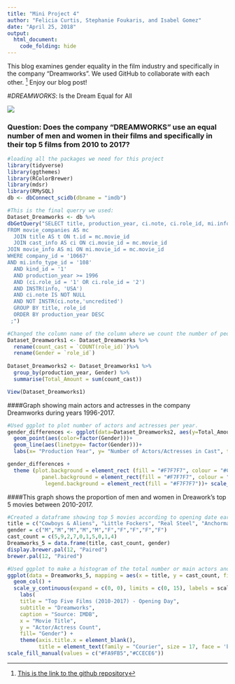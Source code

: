 ```yaml
---
title: "Mini Project 4"
author: "Felicia Curtis, Stephanie Foukaris, and Isabel Gomez"
date: "April 25, 2018"
output: 
  html_document:
    code_folding: hide
---
```


This blog examines gender equality in the film industry and specifically in the company "Dreamworks".  We used GitHub to collaborate with each other. [^1] Enjoy our blog post!


#*DREAMWORKS*: Is the Dream Equal for All

![](https://pmcvariety.files.wordpress.com/2017/01/dreamworks-animation-logo.jpg?w=1000&h=563&crop=1)

### Question: Does the company "DREAMWORKS" use an equal number of men and women in their films and specifically in their top 5 films from 2010 to 2017?

```r
#loading all the packages we need for this project
library(tidyverse)
library(ggthemes)
library(RColorBrewer)
library(mdsr)
library(RMySQL)
db <- dbConnect_scidb(dbname = "imdb")
```


```r
#This is the final querry we used:
Dataset_Dreamworks <- db %>%
dbGetQuery("SELECT title, production_year, ci.note, ci.role_id, mi.info, COUNT(role_id) 
FROM movie_companies AS mc
  JOIN title AS t ON t.id = mc.movie_id
  JOIN cast_info AS ci ON ci.movie_id = mc.movie_id
JOIN movie_info AS mi ON mi.movie_id = mc.movie_id
WHERE company_id = '10667'
AND mi.info_type_id = '108'
  AND kind_id = '1' 
  AND production_year >= 1996
  AND (ci.role_id = '1' OR ci.role_id = '2')
  AND INSTR(info, 'USA')
  AND ci.note IS NOT NULL
  AND NOT INSTR(ci.note,'uncredited')
  GROUP BY title, role_id
  ORDER BY production_year DESC
 ;")
```


```r
#Changed the column name of the column where we count the number of people.
Dataset_Dreamworks1 <- Dataset_Dreamworks %>%
  rename(count_cast = `COUNT(role_id)`)%>%
  rename(Gender = `role_id`)
  
Dataset_Dreamworks2 <- Dataset_Dreamworks1 %>%
  group_by(production_year, Gender) %>%
  summarise(Total_Amount = sum(count_cast))

View(Dataset_Dreamworks1)

```

####Graph showing main actors and actresses in the company Dreamworks during years 1996-2017.

```r
#Used ggplot to plot number of actors and actresses per year.
gender_differences <- ggplot(data=Dataset_Dreamworks2, aes(y=Total_Amount, x=production_year)) +
  geom_point(aes(color=factor(Gender)))+
  geom_line(aes(linetpye= factor(Gender)))+
  labs(x= "Production Year", y= "Number of Actors/Actresses in Cast", title = "Gender Gap in Top Movies from Dreamwork Productions", color = "Gender")

gender_differences + 
  theme (plot.background = element_rect (fill = "#F7F7F7", colour = "#CCECE6"),
           panel.background = element_rect(fill = "#F7F7F7", colour = "#CCECE6"),
            legend.background = element_rect(fill = "#F7F7F7"))+ scale_colour_manual(labels = c("Female", "Male"), values = c("#B2DF8A", "#FA9FB5"))
```

####This graph shows the proportion of men and women in Dreawork's top 5 movies between 2010-2017.

```r
#Created a dataframe showing top 5 movies according to opening date earnings.
title = c("Cowboys & Aliens", "Little Fockers", "Real Steel", "Anchorman 2", "The Help")
gender = c("M","M","M","M","M","F","F","F","F","F")
cast_count = c(5,9,2,7,0,1,5,0,1,4)
Dreamworks_5 = data.frame(title, cast_count, gender)
display.brewer.pal(12, "Paired")
brewer.pal(12, "Paired")
```


```r
#Used ggplot to make a histogram of the total number or main actors and actresses in each of the top 5 movies and colored each bar with the proportion of men and women.
ggplot(data = Dreamworks_5, mapping = aes(x = title, y = cast_count, fill=factor(gender))) + theme_solarized_2() +
  geom_col() +
  scale_y_continuous(expand = c(0, 0), limits = c(0, 15), labels = scales::comma) +
    labs(
    title = "Top Five Films (2010-2017) - Opening Day",
    subtitle = "Dreamworks",
    caption = "Source: IMDB",
    x = "Movie Title",
    y = "Actor/Actress Count",
    fill= "Gender") + 
    theme(axis.title.x = element_blank(), 
          title = element_text(family = "Courier", size = 17, face = 'bold'), panel.grid.major = element_blank(), panel.grid.minor = element_blank(), plot.background = element_rect(fill = "#F7F7F7", colour = "#CCECE6"), panel.background = element_rect(fill = "#F7F7F7", colour = "#CCECE6"), legend.background = element_rect(fill = "#F7F7F7"))+
scale_fill_manual(values = c("#FA9FB5","#CCECE6"))
```

[^1]: [This is the link to the github repository](https://github.com/igomez39/mp4.git)
